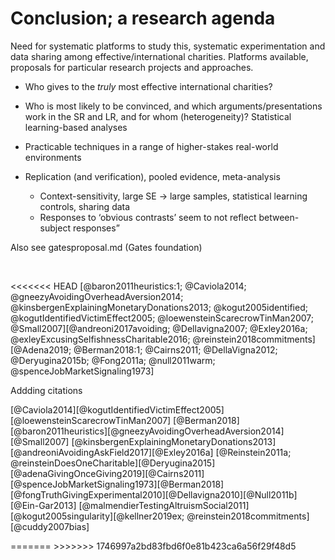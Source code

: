# Conclusion; a research agenda {#conclusion-agenda} 

Need for systematic platforms to study this, systematic experimentation and data sharing among effective/international charities. Platforms available, proposals for particular research projects and approaches.
 

- Who gives to the *truly* most effective international charities?

- Who is most likely to be convinced, and which arguments/presentations work in the SR and LR, and for whom (heterogeneity)?
     Statistical learning-based analyses

- Practicable techniques in a range of higher-stakes real-world environments

- Replication (and verification), pooled evidence, meta-analysis
  - Context-sensitivity, large SE $\rightarrow$ large samples, statistical learning controls, sharing data
  - Responses to 'obvious contrasts' seem to not reflect between-subject responses"


<div class="marginnote">
 Also see gatesproposal.md (Gates foundation)
</div>

\

<<<<<<< HEAD
[@baron2011heuristics:1; @Caviola2014; @gneezyAvoidingOverheadAversion2014; @kinsbergenExplainingMonetaryDonations2013; @kogut2005identified; @kogutIdentifiedVictimEffect2005; @loewensteinScarecrowTinMan2007; @Small2007][@andreoni2017avoiding; @Dellavigna2007; @Exley2016a; @exleyExcusingSelfishnessCharitable2016; @reinstein2018commitments][@Adena2019; @Berman2018:1; @Cairns2011; @DellaVigna2012; @Deryugina2015b; @Fong2011a; @null2011warm; @spenceJobMarketSignaling1973]

Addding citations 

[@Caviola2014][@kogutIdentifiedVictimEffect2005][@loewensteinScarecrowTinMan2007]
[@Berman2018][@baron2011heuristics][@gneezyAvoidingOverheadAversion2014][@Small2007]
[@kinsbergenExplainingMonetaryDonations2013][@andreoniAvoidingAskField2017][@Exley2016a]
[@Reinstein2011a; @reinsteinDoesOneCharitable][@Deryugina2015][@adenaGivingOnceGiving2019][@Cairns2011][@spenceJobMarketSignaling1973][@Berman2018][@fongTruthGivingExperimental2010][@Dellavigna2010][@Null2011b]
[@Ein-Gar2013]
[@malmendierTestingAltruismSocial2011]
[@kogut2005singularity][@kellner2019ex; @reinstein2018commitments]
[@cuddy2007bias]


=======
>>>>>>> 1746997a2bd83fbd6f0e81b423ca6a56f29f48d5
